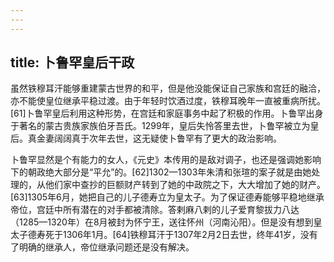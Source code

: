 ```yaml
---
---
---
```

title: 卜鲁罕皇后干政
---



虽然铁穆耳汗能够重建蒙古世界的和平，但是他没能保证自己家族和宫廷的融洽，亦不能使皇位继承平稳过渡。由于年轻时饮酒过度，铁穆耳晚年一直被重病所扰。[61]卜鲁罕皇后利用这种形势，在宫廷和家庭事务中起了积极的作用。卜鲁罕出身于著名的蒙古贵族家族伯牙吾氏。1299年，皇后失怜答里去世，卜鲁罕被立为皇后。真金妻阔阔真于次年去世，这无疑使卜鲁罕有了更大的政治影响。

卜鲁罕显然是个有能力的女人，《元史》本传用的是敌对调子，也还是强调她影响下的朝政绝大部分是“平允”的。[62]1302—1303年朱清和张瑄的案子就是由她处理的，从他们家中查抄的巨额财产转到了她的中政院之下，大大增加了她的财产。[63]1305年6月，她把自己的儿子德寿立为皇太子。为了保证德寿能够平稳地继承帝位，宫廷中所有潜在的对手都被清除。答剌麻八剌的儿子爱育黎拔力八达（1285—1320年）在8月被封为怀宁王，送往怀州（河南沁阳）。但是没有想到皇太子德寿死于1306年1月。[64]铁穆耳汗于1307年2月2日去世，终年41岁，没有了明确的继承人，帝位继承问题还是没有解决。